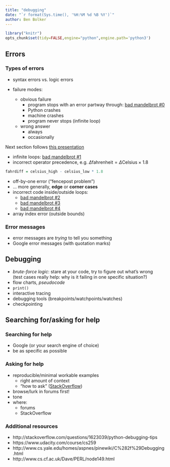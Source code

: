 ```yaml
---
title: "debugging"
date: "`r format(Sys.time(), '%H:%M %d %B %Y')`"
author: Ben Bolker
---
```


```r
library("knitr")
opts_chunk$set(tidy=FALSE,engine="python",engine.path='python3')
```

## Errors

### Types of errors

* syntax errors vs. logic errors

* failure modes:
    * obvious failure
        * program stops with an error partway through: [bad mandelbrot #0](../code/mandelbrot/noinit.py)
        * Python crashes
        * machine crashes
		* program never stops (infinite loop)
    * wrong answer
	    * always
        * occasionally

Next section follows [this presentation](http://space.wccnet.edu/~pmillis/cps120/presentations/program_logic_errs.ppt)

* infinite loops: [bad mandelbrot #1](../code/mandelbrot_infloop.py)
* incorrect operator precedence, e.g. $\Delta \textrm{fahrenheit} = \Delta \textrm{Celsius} \times 1.8$
```r
fahrdiff = celsius_high - celsius_low * 1.8
```
* off-by-one error ("fencepost problem")
* ... more generally, **edge** or **corner cases**
* incorrect code inside/outside loops: 
   * [bad mandelbrot #2](../code/mandelbrot_badloop1.py)
   * [bad mandelbrot #3](../code/mandelbrot_badloop2.py)
   * [bad mandelbrot #4](../code/mandelbrot_badloop3.py)
* array index error (outside bounds)

### Error messages

* error messages are *trying* to tell you something
* Google error messages (with quotation marks)

## Debugging

* *brute-force logic*: stare at your code, try to figure out what's wrong    
(test cases really help: why is it failing in one specific situation?)
* flow charts, *pseudocode*
* `print()`
* interactive tracing
* debugging tools (breakpoints/watchpoints/watches)
* checkpointing

## Searching for/asking for help

### Searching for help

* Google (or your search engine of choice)
* be as specific as possible

### Asking for help

* reproducible/minimal workable examples
    * right amount of context
	* "how to ask" ([StackOverflow](http://stackoverflow.com/help/how-to-ask))
* browse/lurk in forums first!
* tone
* where:
    * forums
    * StackOverflow

### Additional resources

* http://stackoverflow.com/questions/1623039/python-debugging-tips
* https://www.udacity.com/course/cs259
* http://www.cs.yale.edu/homes/aspnes/pinewiki/C%282f%29Debugging.html
* http://www.cs.cf.ac.uk/Dave/PERL/node149.html


